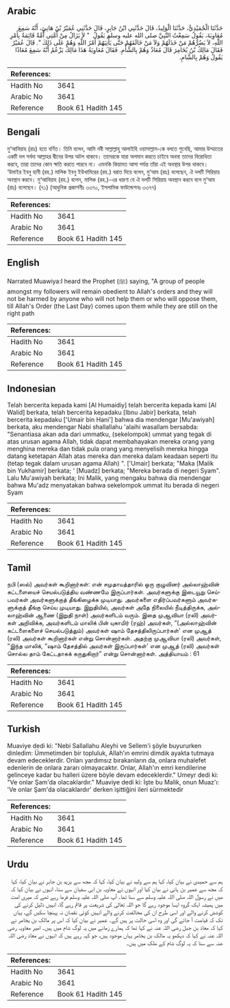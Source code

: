 ## Arabic


<div dir="rtl" lang="ar" style={{fontSize:'larger',backgroundColor:'#f8f9fa',padding:20}}>
حَدَّثَنَا الْحُمَيْدِيُّ، حَدَّثَنَا الْوَلِيدُ، قَالَ حَدَّثَنِي ابْنُ جَابِرٍ، قَالَ حَدَّثَنِي عُمَيْرُ بْنُ هَانِئٍ، أَنَّهُ سَمِعَ مُعَاوِيَةَ، يَقُولُ سَمِعْتُ النَّبِيَّ صلى الله عليه وسلم يَقُولُ ‏ "‏ لاَ يَزَالُ مِنْ أُمَّتِي أُمَّةٌ قَائِمَةٌ بِأَمْرِ اللَّهِ، لاَ يَضُرُّهُمْ مَنْ خَذَلَهُمْ وَلاَ مَنْ خَالَفَهُمْ حَتَّى يَأْتِيَهُمْ أَمْرُ اللَّهِ وَهُمْ عَلَى ذَلِكَ ‏"‏‏.‏ قَالَ عُمَيْرٌ فَقَالَ مَالِكُ بْنُ يُخَامِرَ قَالَ مُعَاذٌ وَهُمْ بِالشَّأْمِ‏.‏ فَقَالَ مُعَاوِيَةُ هَذَا مَالِكٌ يَزْعُمُ أَنَّهُ سَمِعَ مُعَاذًا يَقُولُ وَهُمْ بِالشَّامِ‏.‏
</div>
<div style={{backgroundColor:'#f8f9fa',padding:20, marginBottom: 10}}><table> <thead> <tr> <th>References:</th> <th></th> </tr> </thead> <tbody><tr><td>Hadith No</td><td>3641</td></tr><tr><td>Arabic No</td><td>3641</td></tr><tr><td>Reference</td><td>Book 61 Hadith 145</td></tr></tbody></table></div>

## Bengali


<div dir="ltr" lang="bn" style={{fontSize:'larger',backgroundColor:'#f8f9fa',padding:20}}>
মু‘আবিয়াহ (রাঃ) হতে বর্ণিত। তিনি বলেন, আমি নবী সাল্লাল্লাহু আলাইহি ওয়াসাল্লাম-কে বলতে শুনেছি, আমার উম্মাতের একটি দল সর্বদা আল্লাহর দ্বীনের উপর অটল থাকবে। তাদেরকে যারা অপমান করতে চাইবে অথবা তাদের বিরোধিতা করবে, তারা তাদের কোন ক্ষতি করতে পারবে না। এমনকি কিয়ামত আসা পর্যন্ত তাঁরা এই অবস্থার উপর থাকবে। ‘উমাইর ইবনু হানী (রহ.) মালিক ইবনু ইউখামিরের (রহ.) বরাত দিয়ে বলেন, মু‘আয (রাঃ) বলেছেন, ঐ দলটি সিরিয়ায় অবস্থান করবে। মু‘আবিয়াহ (রহ.) বলেন, মালিক (রহ.)-এর ধারণা যে ঐ দলটি সিরিয়ায় অবস্থান করবে বলে মু‘আয (রাঃ) বলেছেন। (৭১) (আধুনিক প্রকাশনীঃ ৩৩৭০, ইসলামিক ফাউন্ডেশনঃ ৩৩৭৭)
</div>
<div style={{backgroundColor:'#f8f9fa',padding:20, marginBottom: 10}}><table> <thead> <tr> <th>References:</th> <th></th> </tr> </thead> <tbody><tr><td>Hadith No</td><td>3641</td></tr><tr><td>Arabic No</td><td>3641</td></tr><tr><td>Reference</td><td>Book 61 Hadith 145</td></tr></tbody></table></div>

## English


<div dir="ltr" lang="en" style={{fontSize:'larger',backgroundColor:'#f8f9fa',padding:20}}>
Narrated Muawiya:I heard the Prophet (ﷺ) saying, "A group of people amongst my followers will remain obedient to Allah's orders and they will not be harmed by anyone who will not help them or who will oppose them, till Allah's Order (the Last Day) comes upon them while they are still on the right path
</div>
<div style={{backgroundColor:'#f8f9fa',padding:20, marginBottom: 10}}><table> <thead> <tr> <th>References:</th> <th></th> </tr> </thead> <tbody><tr><td>Hadith No</td><td>3641</td></tr><tr><td>Arabic No</td><td>3641</td></tr><tr><td>Reference</td><td>Book 61 Hadith 145</td></tr></tbody></table></div>

## Indonesian


<div dir="ltr" lang="id" style={{fontSize:'larger',backgroundColor:'#f8f9fa',padding:20}}>
Telah bercerita kepada kami [Al Humaidiy] telah bercerita kepada kami [Al Walid] berkata, telah bercerita kepadaku [Ibnu Jabir] berkata, telah bercerita kepadaku ['Umair bin Hani'] bahwa dia mendengar [Mu'awiyah] berkata, aku mendengar Nabi shallallahu 'alaihi wasallam bersabda: "Senantiasa akan ada dari ummatku, (sekelompok) ummat yang tegak di atas urusan agama Allah, tidak dapat membahayakan mereka orang yang menghina mereka dan tidak pula orang yang menyelisih mereka hingga datang ketetapan Allah atas mereka dan mereka dalam keadaan seperti itu (tetap tegak dalam urusan agama Allah) ". ['Umair] berkata; "Maka [Malik bin Yukhamir] berkata; ' [Muadz] berkata; "Mereka berada di negeri Syam". Lalu Mu'awiyah berkata; Ini Malik, yang mengaku bahwa dia mendengar bahwa Mu'adz menyatakan bahwa sekelompok ummat itu berada di negeri Syam
</div>
<div style={{backgroundColor:'#f8f9fa',padding:20, marginBottom: 10}}><table> <thead> <tr> <th>References:</th> <th></th> </tr> </thead> <tbody><tr><td>Hadith No</td><td>3641</td></tr><tr><td>Arabic No</td><td>3641</td></tr><tr><td>Reference</td><td>Book 61 Hadith 145</td></tr></tbody></table></div>

## Tamil


<div dir="ltr" lang="ta" style={{fontSize:'larger',backgroundColor:'#f8f9fa',padding:20}}>
நபி (ஸல்) அவர்கள் கூறினார்கள்: என் சமுதாயத்தாரில் ஒரு குழுவினர் அல்லாஹ்வின் கட்டளையைச் செயல்படுத்திய வண்ணமே இருப்பார்கள். அவர்களுக்கு இடையூறு செய்பவர்கள் அவர்களுக்குத் தீங்கிழைக்க முடியாது. அவர்களை எதிர்ப்பவர்களும் அவர்களுக்குத் தீங்கு செய்ய முடியாது. இறுதியில், அவர்கள் அதே நிலையில் நீடித்திருக்க, அல்லாஹ்வின் ஆணை (இறுதி நாள்) அவர்களிடம் வரும். இதை முஆவியா (ரலி) அவர்கள் அறிவிக்க, அவர்களிடம் மாலிக் பின் யுகாமிர் (ரஹ்) அவர்கள், “(அல்லாஹ்வின் கட்டளைகளைச் செயல்படுத்தும்) அவர்கள் ஷாம் தேசத்திலிருப்பார்கள்' என முஆத் (ரலி) அவர்கள் கூறினார்கள் என்று சொன்னார்கள். அதற்கு முஆவியா (ரலி) அவர்கள், “இந்த மாலிக், “ஷாம் தேசத்தில் அவர்கள் இருப்பார்கள்' என முஆத் (ரலி) அவர்கள் சொல்ல தாம் கேட்டதாகக் கருதுகிறார்” என்று சொன்னார்கள். அத்தியாயம் : 61
</div>
<div style={{backgroundColor:'#f8f9fa',padding:20, marginBottom: 10}}><table> <thead> <tr> <th>References:</th> <th></th> </tr> </thead> <tbody><tr><td>Hadith No</td><td>3641</td></tr><tr><td>Arabic No</td><td>3641</td></tr><tr><td>Reference</td><td>Book 61 Hadith 145</td></tr></tbody></table></div>

## Turkish


<div dir="ltr" lang="tr" style={{fontSize:'larger',backgroundColor:'#f8f9fa',padding:20}}>
Muaviye dedi ki: "Nebi Sallallahu Aleyhi ve Sellem'i şöyle buyururken dinledim: Ümmetimden bir topluluk, Allah'ın emrini dimdik ayakta tutmaya devam edeceklerdir. Onları yardımsız bırakanların da, onlara muhalefet edenlerin de onlara zararı olmayacaktır. Onlar, Allah'ın emri kendilerine gelinceye kadar bu halleri üzere böyle devam edeceklerdir." Umeyr dedi ki: "Ve onlar Şam'da olacaklardır." Muaviye dedi ki: İşte bu Malik, onun Muaz'ı: 'Ve onlar Şam'da olacaklardır' derken işittiğini ileri sürmektedir
</div>
<div style={{backgroundColor:'#f8f9fa',padding:20, marginBottom: 10}}><table> <thead> <tr> <th>References:</th> <th></th> </tr> </thead> <tbody><tr><td>Hadith No</td><td>3641</td></tr><tr><td>Arabic No</td><td>3641</td></tr><tr><td>Reference</td><td>Book 61 Hadith 145</td></tr></tbody></table></div>

## Urdu


<div dir="rtl" lang="ur" style={{fontSize:'larger',backgroundColor:'#f8f9fa',padding:20}}>
ہم سے حمیدی نے بیان کیا، کہا ہم سے ولید نے بیان کیا، کہا کہ مجھ سے یزید بن جابر نے بیان کیا، کہا کہ مجھ سے عمیر بن ہانی نے بیان کیا اور انہوں نے معاویہ بن ابی سفیان سے سنا، انہوں نے بیان کیا کہ میں نے رسول اللہ صلی اللہ علیہ وسلم سے سنا تھا۔ آپ صلی اللہ علیہ وسلم فرما رہے تھے کہ میری امت میں ہمیشہ ایک گروہ ایسا موجود رہے گا جو اللہ تعالیٰ کی شریعت پر قائم رہے گا، انہیں ذلیل کرنے کی کوشش کرنے والے اور اسی طرح ان کی مخالفت کرنے والے انہیں کوئی نقصان نہ پہنچا سکیں گے، یہاں تک کہ قیامت آ جائے گی اور وہ اسی حالت پر ہیں گے۔ عمیر نے بیان کیا کہ اس پر مالک بن یخامر نے کہا کہ معاذ بن جبل رضی اللہ عنہ نے کہا تھا کہ ہمارے زمانے میں یہ لوگ شام میں ہیں۔ امیر معاویہ رضی اللہ عنہ نے کہا کہ دیکھو یہ مالک بن یخامر یہاں موجود ہیں، جو کہہ رہے ہیں کہ انہوں نے معاذ رضی اللہ عنہ سے سنا کہ یہ لوگ شام کے ملک میں ہیں۔
</div>
<div style={{backgroundColor:'#f8f9fa',padding:20, marginBottom: 10}}><table> <thead> <tr> <th>References:</th> <th></th> </tr> </thead> <tbody><tr><td>Hadith No</td><td>3641</td></tr><tr><td>Arabic No</td><td>3641</td></tr><tr><td>Reference</td><td>Book 61 Hadith 145</td></tr></tbody></table></div>